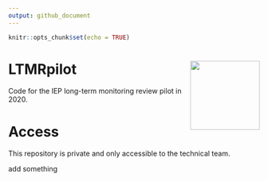 ```yaml
---
output: github_document
---
```


```r
knitr::opts_chunk$set(echo = TRUE)
```

# LTMRpilot <img src='logo.jpg' align="right" height="139" />

Code for the IEP long-term monitoring review pilot in 2020. 

# Access

This repository is private and only accessible to the technical team.

add something